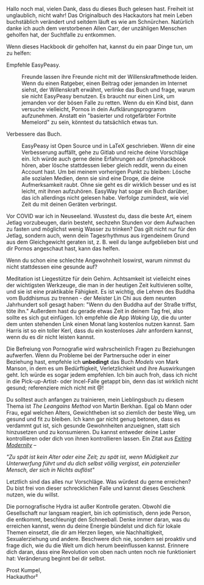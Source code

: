 Hallo noch mal, vielen Dank, dass du dieses Buch gelesen hast. Freiheit
ist unglaublich, nicht wahr! Das Originalbuch des Hackautors hat mein
Leben buchstäblich verändert und seitdem läuft es wie am Schnürchen.
Natürlich danke ich auch dem verstorbenen Allen Carr, der unzähligen
Menschen geholfen hat, der Suchtfalle zu entkommen.

Wenn dieses Hackbook dir geholfen hat, kannst du ein paar Dinge tun, um
zu helfen:

Empfehle EasyPeasy.

:   Freunde lassen ihre Freunde nicht mit der Willenskraftmethode
    leiden. Wenn du einen Ratgeber, einen Beitrag oder jemanden im
    Internet siehst, der Willenskraft erwähnt, verlinke das Buch und
    frage, warum sie nicht EasyPeasy benutzen. Es braucht nur einen
    Link, um jemanden vor der bösen Falle zu retten. Wenn du ein Kind
    bist, dann versuche vielleicht, Pornos in dein Aufklärungsprogramm
    aufzunehmen. Anstatt ein \"basierter und rotgefärbter Fortnite
    Memelord\" zu sein, könntest du tatsächlich etwas tun.

Verbessere das Buch.

:   EasyPeasy ist Open Source und in LaTeX geschrieben. Wenn dir eine
    Verbesserung auffällt, gehe zu Gitlab und reiche deine Vorschläge
    ein. Ich würde auch gerne deine Erfahrungen auf r/pmohackbook hören,
    aber lösche stattdessen lieber gleich reddit, wenn du einen Account
    hast. Um bei meinem vorherigen Punkt zu bleiben: Lösche alle
    sozialen Medien, denn sie sind eine Droge, die deine Aufmerksamkeit
    raubt. Ohne sie geht es dir wirklich besser und es ist leicht, mit
    ihnen aufzuhören. EasyWay hat sogar ein Buch darüber, das ich
    allerdings nicht gelesen habe. Verfolge zumindest, wie viel Zeit du
    mit deinen Geräten verbringst.

Vor COVID war ich in Neuseeland. Wusstest du, dass die beste Art, einem
Jetlag vorzubeugen, darin besteht, sechzehn Stunden vor dem Aufwachen zu
fasten und möglichst wenig Wasser zu trinken? Das gilt nicht nur für den
Jetlag, sondern auch, wenn dein Tagesrhythmus aus irgendeinem Grund aus
dem Gleichgewicht geraten ist, z. B. weil du lange aufgeblieben bist und
dir Pornos angeschaut hast, kann das helfen.

Wenn du schon eine schlechte Angewohnheit loswirst, warum nimmst du
nicht stattdessen eine gesunde auf?

Meditation ist Liegestütze für dein Gehirn. Achtsamkeit ist vielleicht
eines der wichtigsten Werkzeuge, die man in der heutigen Zeit
kultivieren sollte, und sie ist eine praktikable Fähigkeit. Es ist
wichtig, die Lehren des Buddha vom Buddhismus zu trennen - der Meister
Lin Chi aus dem neunten Jahrhundert soll gesagt haben: \"Wenn du den
Buddha auf der Straße triffst, töte ihn.\" Außerdem hast du gerade etwas
Zeit in deinem Tag frei, also sollte es sich gut einfügen. Ich empfehle
die App *Waking Up*, die du unter dem unten stehenden Link einen Monat
lang kostenlos nutzen kannst. Sam Harris ist so ein toller Kerl, dass du
ein kostenloses Jahr anfordern kannst, wenn du es dir nicht leisten
kannst.

Die Befreiung von Pornografie wird wahrscheinlich Fragen zu Beziehungen
aufwerfen. Wenn du Probleme bei der Partnersuche oder in einer Beziehung
hast, empfehle ich **unbedingt** das Buch *Models* von Mark Manson, in
dem es um Bedürftigkeit, Verletzlichkeit und ihre Auswirkungen geht. Ich
würde es sogar jedem empfehlen. Ich bin auch froh, dass ich nicht in die
Pick-up-Artist- oder Incel-Falle getappt bin, denn das ist wirklich
nicht gesund; referenziere mich nicht mit @!

Du solltest auch anfangen zu trainieren, mein Lieblingsbuch zu diesem
Thema ist *The Leangains Method* von Martin Berkhan. Egal ob Mann oder
Frau, egal welchen Alters, Gewichtheben ist so ziemlich der beste Weg,
um gesund und fit zu bleiben. Ich kann gar nicht genug betonen, dass es
verdammt gut ist, sich gesunde Gewohnheiten anzueignen, statt sich
hinzusetzen und zu konsumieren. Du kannst entweder deine Laster
kontrollieren oder dich von ihnen kontrollieren lassen. Ein Zitat aus
[*Exiting Modernity*](https://www.meta-nomad.net/exiting-modernity/) --

*\"Zu spät ist kein Alter oder eine Zeit; zu spät ist, wenn Müdigkeit
zur Unterwerfung führt und du dich selbst völlig vergisst, ein
potenzieller Mensch, der sich in Nichts auflöst\"*

Letztlich sind das alles nur Vorschläge. Was würdest du gerne erreichen?
Du bist frei von dieser schrecklichen Falle und kannst dieses Geschenk
nutzen, wie du willst.

Die pornografische Hydra ist außer Kontrolle geraten. Obwohl die
Gesellschaft nur langsam reagiert, bin ich optimistisch, denn jede
Person, die entkommt, beschleunigt den Schneeball. Denke immer daran,
was du erreichen kannst, wenn du deine Energie bündelst und dich für
lokale Themen einsetzt, die dir am Herzen liegen, wie Nachhaltigkeit,
Sexualerziehung und andere. Beschwere dich nie, sondern sei proaktiv und
frage dich, wie du die Welt um dich herum beeinflussen kannst. Erinnere
dich daran, dass eine Revolution von oben nach unten noch nie
funktioniert hat: Veränderung beginnt bei dir selbst.

Prost Kumpel,\
Hackauthor²
